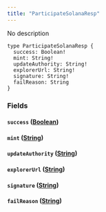```yaml
---
title: "ParticipateSolanaResp"
---
```


No description

```
type ParticipateSolanaResp {
  success: Boolean!
  mint: String!
  updateAuthority: String!
  explorerUrl: String!
  signature: String!
  failReason: String
}

```

### Fields[](#fields "Direct link to heading")

#### `success` ([Boolean](/developer/graphql-api/references/scalars/boolean))[](#success-boolean "Direct link to heading")

#### `mint` ([String](/developer/graphql-api/references/scalars/string))[](#mint-string "Direct link to heading")

#### `updateAuthority` ([String](/developer/graphql-api/references/scalars/string))[](#updateauthority-string "Direct link to heading")

#### `explorerUrl` ([String](/developer/graphql-api/references/scalars/string))[](#explorerurl-string "Direct link to heading")

#### `signature` ([String](/developer/graphql-api/references/scalars/string))[](#signature-string "Direct link to heading")

#### `failReason` ([String](/developer/graphql-api/references/scalars/string))[](#failreason-string "Direct link to heading")